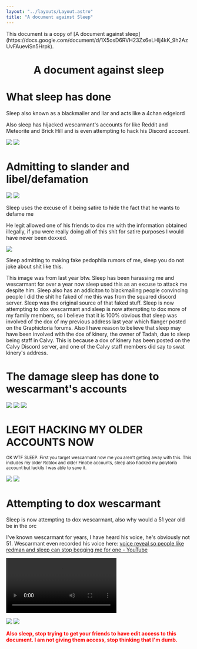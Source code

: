 ```yaml
---
layout: "../layouts/Layout.astro"
title: "A document against Sleep"
---
```


<div class="notification">
	This document is a copy of [A document against
	sleep](https://docs.google.com/document/d/1X5osD6RVH23Zx6eLHlj4kK_9h2AzUvFAueviSn5Hrpk).
</div>

<h1 style="text-align:center">A document against sleep</h1>

# What sleep has done

Sleep also known as a blackmailer and liar and acts like a 4chan edgelord

Also sleep has hijacked wescarmant's accounts for like Reddit and Meteorite and Brick Hill and is even attempting to hack his Discord account.

![](/a-document-against-sleep/images/0.png)
![](/a-document-against-sleep/images/1.png)

# Admitting to slander and libel/defamation

![](/a-document-against-sleep/images/2.png)
![](/a-document-against-sleep/images/3.png)

Sleep uses the excuse of it being satire to hide the fact that he wants to defame me

He legit allowed one of his friends to dox me with the information obtained illegally, if you were really doing all of this shit for satire purposes I would have never been doxxed.

![](/a-document-against-sleep/images/4.png)

Sleep admitting to making fake pedophila rumors of me, sleep you do not joke about shit like this.

This image was from last year btw. Sleep has been harassing me and wescarmant for over a year now sleep used this as an excuse to attack me despite him. Sleep also has an addiciton to blackmailing people convincing people I did the shit he faked of me this was from the squared discord server. Sleep was the original source of that faked stuff. Sleep is now attempting to dox wescarmant and sleep is now attempting to dox more of my family members, so I believe that it is 100% obvious that sleep was involved of the dox of my previous address last year which flanger posted on the Graphictoria forums. Also I have reason to believe that sleep may have been involved with the dox of kinery, the owner of Tadah, due to sleep being staff in Calvy. This is because a dox of kinery has been posted on the Calvy Discord server, and one of the Calvy staff members did say to swat kinery's address.

# The damage sleep has done to wescarmant's accounts

![](/a-document-against-sleep/images/5.png)
![](/a-document-against-sleep/images/6.png)
![](/a-document-against-sleep/images/7.png)

# LEGIT HACKING MY OLDER ACCOUNTS NOW

<small>
	OK WTF SLEEP. First you target wescarmant now me you aren't getting away
	with this. This includes my older Roblox and older Finobe accounts, sleep
	also hacked my polytoria account but luckily I was able to save it.
</small>

![](/a-document-against-sleep/images/8.png)
![](/a-document-against-sleep/images/9.png)

# Attempting to dox wescarmant

Sleep is now attempting to dox wescarmant, also why would a 51 year old be in the orc

I've known wescarmant for years, I have heard his voice, he's obviously not 51. Wescarmant even recorded his voice here: [voice reveal so people like redman and sleep can stop begging me for one - YouTube](https://www.youtube.com/watch?v=Ig38KMG7p64)

<video controls>
	<source
		src="/a-document-against-sleep/videos/voice reveal so people like redman and sleep can stop begging me for one.mkv"
		type="video/mkv"
	/>
	<source
		src="/a-document-against-sleep/videos/voice reveal so people like redman and sleep can stop begging me for one.mp4"
		type="video/mp4"
	/>
	The &lt;video&gt; element is not supported by your browser.
</video>

![](/a-document-against-sleep/images/10.png)
![](/a-document-against-sleep/images/11.jpg)

<strong style="color:red">
	Also sleep, stop trying to get your friends to have edit access to this
	document. I am not giving them access, stop thinking that I'm dumb.
</strong>
